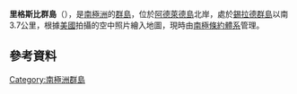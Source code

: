 {{coord|66|40|S|67|37|W|display=title}}

'''里格斯比群島'''（{{lang-en|Rigsby Islands}}），是[[南極洲|南極洲]]的[[群島|群島]]，位於[[阿德萊德島|阿德萊德島]]北岸，處於[[錫拉德群島|錫拉德群島]]以南3.7公里，根據[[美國|美國]]拍攝的空中照片繪入地圖，現時由[[南極條約體系|南極條約體系]]管理。

==參考資料==
{{usgs-gazetteer}}

{{DEFAULTSORT:Rigsby Islands}}
[[Category:南極洲群島|Category:南極洲群島]]


{{AdelaideIsland-geo-stub}}